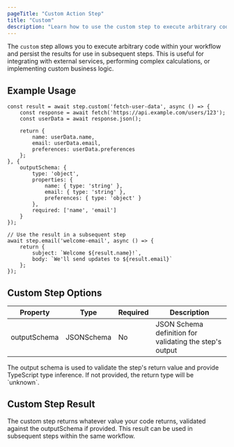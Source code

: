 ```yaml
---
pageTitle: "Custom Action Step"
title: "Custom"
description: "Learn how to use the custom step to execute arbitrary code in your workflow"
---
```




The `custom` step allows you to execute arbitrary code within your workflow and persist the results for use in subsequent steps. This is useful for integrating with external services, performing complex calculations, or implementing custom business logic.

## Example Usage

```tsx
const result = await step.custom('fetch-user-data', async () => {
    const response = await fetch('https://api.example.com/users/123');
    const userData = await response.json();
    
    return {
        name: userData.name,
        email: userData.email,
        preferences: userData.preferences
    };
}, {
    outputSchema: {
        type: 'object',
        properties: {
            name: { type: 'string' },
            email: { type: 'string' },
            preferences: { type: 'object' }
        },
        required: ['name', 'email']
    }
});

// Use the result in a subsequent step
await step.email('welcome-email', async () => {
    return {
        subject: `Welcome ${result.name}!`,
        body: `We'll send updates to ${result.email}`
    };
});
```

## Custom Step Options

| Property | Type | Required | Description |
| -------- | ---- | -------- | ----------- |
| outputSchema | JSONSchema | No | JSON Schema definition for validating the step's output |

<Callout type="info">
The output schema is used to validate the step's return value and provide TypeScript type inference. If not provided, the return type will be `unknown`.
</Callout>

## Custom Step Result

The custom step returns whatever value your code returns, validated against the outputSchema if provided. This result can be used in subsequent steps within the same workflow.
